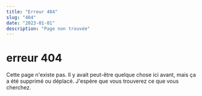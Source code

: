 ```yaml
---
title: "Erreur 404"
slug: "404"
date: "2023-01-01"
description: "Page non trouvée"
---
```


# erreur 404

Cette page n'existe pas. Il y avait peut-être quelque chose ici avant, mais ça a été supprimé ou déplacé. J'espère que vous trouverez ce que vous cherchez.
